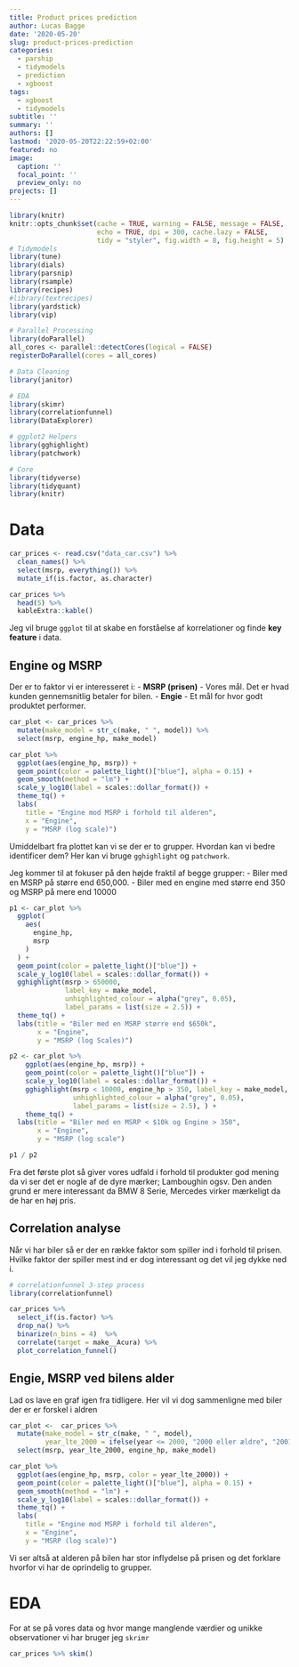 ```yaml
---
title: Product prices prediction
author: Lucas Bagge
date: '2020-05-20'
slug: product-prices-prediction
categories:
  - parship
  - tidymodels
  - prediction
  - xgboost
tags:
  - xgboost
  - tidymodels
subtitle: ''
summary: ''
authors: []
lastmod: '2020-05-20T22:22:59+02:00'
featured: no
image:
  caption: ''
  focal_point: ''
  preview_only: no
projects: []
---
```

```r
library(knitr)
knitr::opts_chunk$set(cache = TRUE, warning = FALSE, message = FALSE, 
                      echo = TRUE, dpi = 300, cache.lazy = FALSE,
                      tidy = "styler", fig.width = 8, fig.height = 5)
# Tidymodels
library(tune)
library(dials)
library(parsnip)
library(rsample)
library(recipes)
#library(textrecipes)
library(yardstick)
library(vip)

# Parallel Processing
library(doParallel)
all_cores <- parallel::detectCores(logical = FALSE)
registerDoParallel(cores = all_cores)

# Data Cleaning
library(janitor)

# EDA 
library(skimr)
library(correlationfunnel)
library(DataExplorer)

# ggplot2 Helpers
library(gghighlight)
library(patchwork)

# Core
library(tidyverse)
library(tidyquant)
library(knitr)
```

# Data

```r
car_prices <- read.csv("data_car.csv") %>% 
  clean_names() %>% 
  select(msrp, everything()) %>% 
  mutate_if(is.factor, as.character)

car_prices %>% 
  head(5) %>% 
  kableExtra::kable()
```

Jeg vil bruge `ggplot` til at skabe en forståelse af korrelationer og finde
**key feature** i data.

## Engine og MSRP

Der er to faktor vi er interesseret i:
- **MSRP (prisen)** - Vores mål. Det er hvad kunden gennemsnitlig betaler for bilen.
- **Engie** - Et mål for hvor godt produktet performer.

```r
car_plot <- car_prices %>% 
  mutate(make_model = str_c(make, " ", model)) %>% 
  select(msrp, engine_hp, make_model)

car_plot %>% 
  ggplot(aes(engine_hp, msrp)) +
  geom_point(color = palette_light()["blue"], alpha = 0.15) +
  geom_smooth(method = "lm") +
  scale_y_log10(label = scales::dollar_format()) +
  theme_tq() +
  labs( 
    title = "Engine mod MSRP i forhold til alderen",
    x = "Engine",
    y = "MSRP (log scale)")
```

Umiddelbart fra plottet kan vi se der er to grupper. Hvordan kan vi bedre identificer dem?
Her kan vi bruge `gghighlight` og `patchwork`.

Jeg kommer til at fokuser på den højde fraktil af begge grupper:
- Biler med en MSRP på større end 650,000.
- Biler med en engine med større end 350 og MSRP på mere end 10000

```r
p1 <- car_plot %>% 
  ggplot(
    aes(
      engine_hp,
      msrp
    )
  ) +
  geom_point(color = palette_light()["blue"]) +
  scale_y_log10(label = scales::dollar_format()) +
  gghighlight(msrp > 650000,
              label_key = make_model,
              unhighlighted_colour = alpha("grey", 0.05),
              label_params = list(size = 2.5)) +
  theme_tq() +
  labs(title = "Biler med en MSRP større end $650k",
       x = "Engine",
       y = "MSRP (log Scales)")

p2 <- car_plot %>%
    ggplot(aes(engine_hp, msrp)) +
    geom_point(color = palette_light()["blue"]) +
    scale_y_log10(label = scales::dollar_format()) +
    gghighlight(msrp < 10000, engine_hp > 350, label_key = make_model, 
                unhighlighted_colour = alpha("grey", 0.05),
                label_params = list(size = 2.5), ) +
    theme_tq() +
  labs(title = "Biler med en MSRP < $10k og Engine > 350",
       x = "Engine",
       y = "MSRP (log scale")

p1 / p2
```

Fra det første plot så giver vores udfald i forhold til produkter god mening da
vi ser det er nogle af de dyre mærker; Lamboughin ogsv.
Den anden grund er mere interessant da BMW 8 Serie, Mercedes virker mærkeligt
da de har en høj pris.

## Correlation analyse

Når vi har biler så er der en række faktor som spiller ind i forhold til prisen.
Hvilke faktor der spiller mest ind er dog interessant og det vil jeg dykke ned i.

```r
# correlationfunnel 3-step process
library(correlationfunnel)

car_prices %>%
  select_if(is.factor) %>%   
  drop_na() %>% 
  binarize(n_bins = 4)  %>%  
  correlate(target = make__Acura) %>%
  plot_correlation_funnel()
```



## Engie, MSRP ved bilens alder

Lad os lave en graf igen fra tidligere. Her vil vi dog sammenligne med biler
der er er forskel i aldren

```r
car_plot <-  car_prices %>% 
  mutate(make_model = str_c(make, " ", model),
         year_lte_2000 = ifelse(year <= 2000, "2000 eller ældre", "2001 eller nyerer")) %>% 
  select(msrp, year_lte_2000, engine_hp, make_model)

car_plot %>% 
  ggplot(aes(engine_hp, msrp, color = year_lte_2000)) +
  geom_point(color = palette_light()["blue"], alpha = 0.15) +
  geom_smooth(method = "lm") +
  scale_y_log10(label = scales::dollar_format()) +
  theme_tq() +
  labs( 
    title = "Engine mod MSRP i forhold til alderen",
    x = "Engine",
    y = "MSRP (log scale)")
```

Vi ser altså at alderen på bilen har stor inflydelse på prisen og det forklare
hvorfor vi har de oprindelig to grupper.

# EDA

For at se på vores data og hvor mange manglende værdier og unikke observationer 
vi har bruger jeg `skrimr`

```r
car_prices %>% skim()
```

